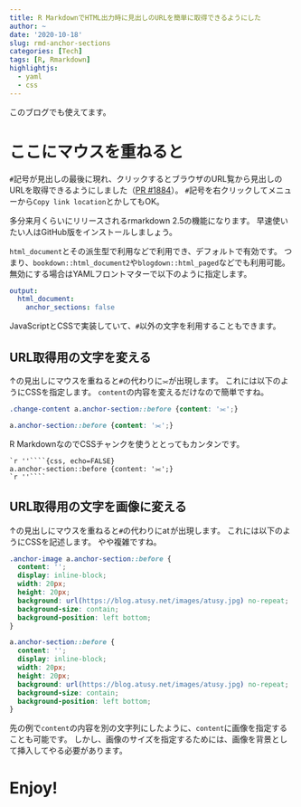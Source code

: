 ```yaml
---
title: R MarkdownでHTML出力時に見出しのURLを簡単に取得できるようにした
author: ~
date: '2020-10-18'
slug: rmd-anchor-sections
categories: [Tech]
tags: [R, Rmarkdown]
highlightjs:
  - yaml
  - css
---
```


このブログでも使えてます。

# ここにマウスを重ねると

`#`記号が見出しの最後に現れ、クリックするとブラウザのURL覧から見出しのURLを取得できるようにしました（[PR #1884](https://github.com/rstudio/rmarkdown/pull/1884)）。
`#`記号を右クリックしてメニューから`Copy link location`とかしてもOK。

多分来月くらいにリリースされるrmarkdown 2.5の機能になります。
早速使いたい人はGitHub版をインストールしましょう。

`html_document`とその派生型で利用などで利用でき、デフォルトで有効です。
つまり、`bookdown::html_document2`や`blogdown::html_paged`などでも利用可能。
無効にする場合はYAMLフロントマターで以下のように指定します。

```yaml
output:
  html_document:
    anchor_sections: false
```

JavaScriptとCSSで実装していて、`#`以外の文字を利用することもできます。


## URL取得用の文字を変える {.change-content}

↑の見出しにマウスを重ねると`#`の代わりに`⫘`が出現します。
これには以下のようにCSSを指定します。
`content`の内容を変えるだけなので簡単ですね。

```css
.change-content a.anchor-section::before {content: '⫘';}
```

```css
a.anchor-section::before {content: '⫘';}
```

R MarkdownなのでCSSチャンクを使うととってもカンタンです。

````
`r ''````{css, echo=FALSE}
a.anchor-section::before {content: '⫘';}
`r ''````
````

## URL取得用の文字を画像に変える {.anchor-image}

↑の見出しにマウスを重ねると`#`の代わりに![atusy](/images/atusy.jpg){width=1em}が出現します。
これには以下のようにCSSを記述します。
やや複雑ですね。

```css
.anchor-image a.anchor-section::before {
  content: '';
  display: inline-block;
  width: 20px;
  height: 20px;
  background: url(https://blog.atusy.net/images/atusy.jpg) no-repeat;
  background-size: contain;
  background-position: left bottom;
}
```

```css
a.anchor-section::before {
  content: '';
  display: inline-block;
  width: 20px;
  height: 20px;
  background: url(https://blog.atusy.net/images/atusy.jpg) no-repeat;
  background-size: contain;
  background-position: left bottom;
}
```

先の例で`content`の内容を別の文字列にしたように、`content`に画像を指定することも可能です。
しかし、画像のサイズを指定するためには、画像を背景として挿入してやる必要があります。

# Enjoy!
